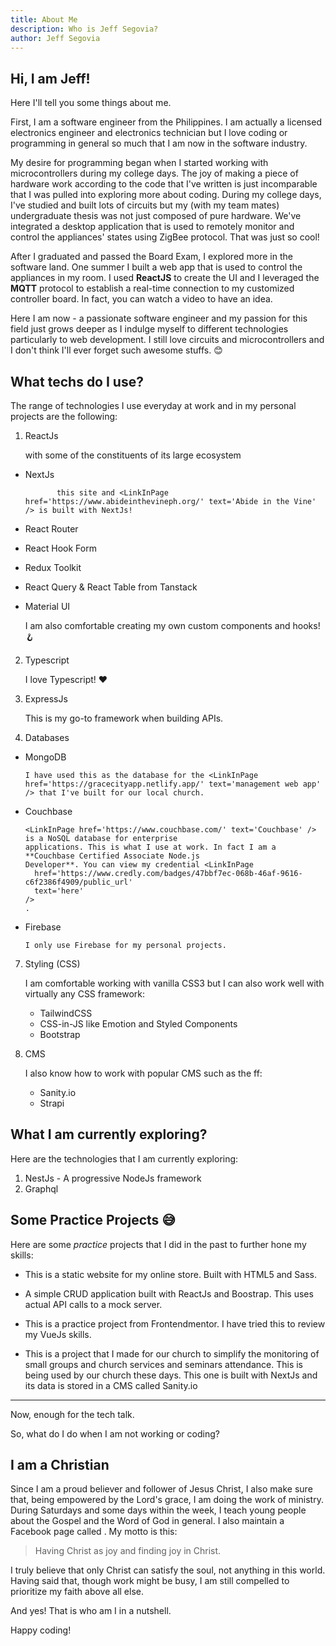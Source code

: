 ```yaml
---
title: About Me
description: Who is Jeff Segovia?
author: Jeff Segovia
---
```


## Hi, I am Jeff!

Here I'll tell you some things about me.

First, I am a software engineer from the Philippines. I am actually a licensed electronics engineer and electronics technician but I love coding or programming in general so much that I am now in the software industry.

My desire for programming began when I started working with microcontrollers during my college days. The joy of making a piece of hardware work according to the code that I've written is just incomparable that I was pulled into exploring more about coding. During my college days, I've studied and built lots of circuits but my (with my team mates) undergraduate thesis was not just composed of pure hardware. We've integrated a desktop application that is used to remotely monitor and control the appliances' states using ZigBee protocol. That was just so cool!

After I graduated and passed the Board Exam, I explored more in the software land. One summer I built a web app that is used to control the appliances in my room. I used **ReactJS** to create the UI and I leveraged the **MQTT** protocol to establish a real-time connection to my customized controller board. In fact, you can watch a video <LinkInPage href='https://www.youtube.com/watch?v=-NjJOWrj2Gc' text='here' /> to have an idea.

Here I am now - a passionate software engineer and my passion for this field just grows deeper as I indulge myself to different technologies particularly to web development. I still love circuits and microcontrollers and I don't think I'll ever forget such awesome stuffs. 😊

## What techs do I use?

The range of technologies I use everyday at work and in my personal projects are the following:

1.  ReactJs

    with some of the constituents of its large ecosystem

- NextJs

             this site and <LinkInPage href='https://www.abideinthevineph.org/' text='Abide in the Vine' /> is built with NextJs!

- React Router
- React Hook Form
- Redux Toolkit
- React Query & React Table from Tanstack
- Material UI

  I am also comfortable creating my own custom components and hooks! 🪝

2.  Typescript

    I love Typescript! ❤️

3.  ExpressJs

    This is my go-to framework when building APIs.

4.  Databases

- MongoDB

      I have used this as the database for the <LinkInPage href='https://gracecityapp.netlify.app/' text='management web app' /> that I've built for our local church.

- Couchbase

      <LinkInPage href='https://www.couchbase.com/' text='Couchbase' /> is a NoSQL database for enterprise
      applications. This is what I use at work. In fact I am a **Couchbase Certified Associate Node.js
      Developer**. You can view my credential <LinkInPage
        href='https://www.credly.com/badges/47bbf7ec-068b-46af-9616-c6f2386f4909/public_url'
        text='here'
      />
      .

- Firebase

      I only use Firebase for my personal projects.

7. Styling (CSS)

   I am comfortable working with vanilla CSS3 but I can also work well with virtually any CSS framework:

   - TailwindCSS
   - CSS-in-JS like Emotion and Styled Components
   - Bootstrap

8. CMS

   I also know how to work with popular CMS such as the ff:

   - Sanity.io
   - Strapi

## What I am currently exploring?

Here are the technologies that I am currently exploring:

1. NestJs - A progressive NodeJs framework
2. Graphql

## Some Practice Projects 😅

Here are some _practice_ projects that I did in the past to further hone my skills:

- <LinkInPage href='https://guavaelecs.netlify.app/' text='Guava Electronics Web Site' />

  This is a static website for my online store. Built with HTML5 and Sass.

- <LinkInPage href='https://segovia-crud-app.netlify.app/' text='A CRUD App' />

  A simple CRUD application built with ReactJs and Boostrap. This uses actual API calls to a mock server.

- <LinkInPage href='https://jeff-url-shortener.netlify.app/' text='URL Shortener App' />

  This is a practice project from Frontendmentor. I have tried this to review my VueJs skills.

- <LinkInPage href=' https://cgviewer.vercel.app/' text='Grace City Church CG Viewer' />

  This is a project that I made for our church to simplify the monitoring of small groups and church services and seminars attendance. This is being used by our church these days. This one is built with NextJs and its data is stored in a CMS called Sanity.io

---

Now, enough for the tech talk.

So, what do I do when I am not working or coding?

## I am a Christian

Since I am a proud believer and follower of Jesus Christ, I also make sure that, being empowered by the Lord's grace, I am doing the work of ministry. During Saturdays and some days within the week, I teach young people about the Gospel and the Word of God in general. I also maintain a Facebook page called <LinkInPage href='https://www.facebook.com/abidingthevine/' text='Abide in the Vine' />. My motto is this:

> Having Christ as joy and finding joy in Christ.

I truly believe that only Christ can satisfy the soul, not anything in this world. Having said that, though work might be busy, I am still compelled to prioritize my faith above all else.

And yes! That is who am I in a nutshell.

Happy coding!
